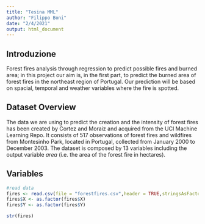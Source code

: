 ```yaml
---
title: "Tesina MML"
author: "Filippo Boni"
date: "2/4/2021"
output: html_document
---
```


## Introduzione
Forest fires analysis through regression to predict possible fires and burned area;
in this project our aim is, in the first part, to predict the burned area of forest fires in the northeast region of Portugal. Our prediction will be based on spacial, temporal and weather variables where the fire is spotted.  

## Dataset Overview
The data we are using to predict the creation and the intensity of forest fires has been created by Cortez and Moraiz and acquired from the UCI Machine Learning Repo. It consists of 517 observations of forest fires and wildfires from Montesinho Park, located in Portugal, collected from January 2000 to December 2003. The dataset is composed by 13 variables including the output variable *area* (i.e. the area of the forest fire in hectares).

## Variables 

```r
#read data
fires <- read.csv(file = "forestfires.csv",header = TRUE,stringsAsFactors = TRUE)
fires$X <- as.factor(fires$X)
fires$Y <- as.factor(fires$Y)

str(fires)
```
